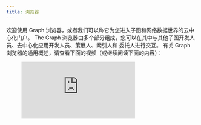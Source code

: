 ```yaml
---
title: 浏览器
---
```


欢迎使用 Graph 浏览器，或者我们可以称它为您进入子图和网络数据世界的去中心化门户。 The Graph 浏览器由多个部分组成，您可以在其中与其他子图开发人员、去中心化应用开发人员、策展人、索引人和 委托人进行交互。 有关 Graph 浏览器的通用概述，请查看下面的视频（或继续阅读下面的内容）：

<figure className="video-container">
  <iframe
    className="video-iframe"
    src="https://www.youtube.com/embed/u224xf7rEBY"
    title="YouTube video player"
    frameBorder="0"
    allowFullScreen
 />
</figure>

## 子图

首先，如果您刚刚在 子图工作室中完成部署和发布您的子图，导航栏顶部的 子图选项卡是您在去中心化网络上查看您自己完成的子图（以及其他人的子图）的地方。 在这里，您将能够根据创建日期、信号量或名称找到您正在寻找的确切子图。

![Explorer Image 1](/img/Subgraphs-Explorer-Landing.png)

当您单击子图时，您将能够在面板上测试查询，并能够利用网络详细信息做出明智的决策。 您还可以在您自己的子图或其他人的子图中发出 GRT 信号，以使索引人意识到其重要性和质量。 这很关键，因为子图上的信号会激励它被索引，这意味着它将出现在网络上，最终为查询提供服务。

![Explorer Image 2](/img/Subgraph-Details.png)

在每个子图的专用页面上，会显示一些详细信息。 这些包括：

- 子图上的信号/非信号
- 查看更多详细信息，例如图表、当前部署 ID 和其他元数据
- 切换版本以探索子图的过去迭代版本
- 通过 GraphQL 查询子图
- 在面板上测试子图
- 查看在某个子图上建立索引的索引人
- 子图统计信息（分配、策展人等）
- 查看发布子图的实体

![Explorer Image 3](/img/Explorer-Signal-Unsignal.png)

## 参与者

在此选项卡中，您可以鸟瞰所有参与网络活动的人员，例如索引人、委托人和策展人。 下面，我们将深入了解每个选项卡对您的意义。

### 1. 索引人

![Explorer Image 4](/img/Indexer-Pane.png)

让我们从索引人开始。 索引人是协议的骨干，是那些质押于子图、索引它们并向使用子图的任何人提供查询服务的人。 在 索引人表中，您将能够看到 索引人的委托参数、他们的权益、他们对每个子图的权益以及他们从查询费用和索引奖励中获得的收入。 细则如下：

- 查询费用削减 - 索引人与委托人拆分时保留的查询费用回扣的百分比
- 有效的奖励削减 - 应用于委托池的索引奖励削减。 如果它是负数，则意味着索引人正在赠送部分奖励。 如果是正数，则意味着 索引人保留了他们的一些奖励
- 冷却时间剩余 - 索引人可以更改上述委托参数之前的剩余时间。 冷却时间由索引人在更新其委托参数时设置
- 已拥有 - 这是索引人的存入股份，可能会因恶意或不正确的行为而被削减
- 已委托 - 委托人的股权可以由索引人分配，但不能被削减
- 已分配 - 索引人积极分配给他们正在索引的子图的股权
- 可用委托容量 - 索引人在过度委托之前仍然可以收到的委托权益数量
- 最大委托容量 - 索引人可以有效接受的最大委托权益数量。 超出的委托权益不能用于分配或奖励计算。
- 查询费用 - 这是最终用户一直以来为来自索引人的查询支付的总费用
- 索引人奖励 - 这是索引人及其委托人在所有时间获得的总索引人奖励。 索引人奖励通过 GRT 发行支付。

索引人可以获得查询费用和索引奖励。 从功能上讲，当网络参与者将 GRT 委托给索引人时，就会发生这种情况。 这使索引人能够根据其索引人参数接收查询费用和奖励。 索引参数可以通过点击表格的右侧来设置，或者通过进入索引人的配置文件并点击“委托”按钮来设置。

如果您想了解有关 Curator 角色的更多信息，可以通过访问 [The Graph Academy](https://thegraph.academy/curators/)或者 [官方文档](/curating)来实现。

![Indexing details pane](/img/Indexing-Details-Pane.png)

### 2. 策展人

策展人分析子图以确定哪些子图质量最高。 一旦策展人发现了一个潜在有吸引力的子图，他们就可以通过在其粘合曲线上发出信号来策展它。 在这样做时，策展人让索引人知道哪些子图是高质量的并且应该被索引。

策展人可以是社区成员、数据消费者，甚至是子图开发者，他们通过将 GRT 代币存入粘合曲线来在自己的子图上发出信号。 通过存入 GRT，策展人铸造了子图的策展份额。 因此，策展人有资格获得他们发出信号的子图生成的一部分查询费用。 粘合曲线激励策展人策展最高质量的数据源。 本节中的 策展人表将允许您查看：

- 策展人开始策展的日期
- 已存入的 GRT 数量
- 策展人拥有的股份数量

![Explorer Image 6](/img/Curation-Overview.png)

If you want to learn more about the Curator role, you can do so by visiting the following links of [The Graph Academy](https://thegraph.academy/curators/) or [official documentation.](/curating)

### 3. 委托人

委托人在维护 The Graph 网络的安全性和去中心化方面发挥着关键作用。 他们通过将 GRT 代币委托给一个或多个索引人（即“质押”）来参与网络。 如果没有委托人，索引人不太可能获得可观的奖励和费用。 因此，索引人试图通过向委托人提供他们获得的一部分索引奖励和查询费用来吸引委托人。

委托人反过来根据许多不同的变量选择索引人，例如过去的表现、索引奖励率和查询费用削减。 社区内的声誉也可以起到一定的作用！ 建议连接通过[The Graph’s Discord](https://thegraph.com/discord) 或者 [The Graph 论坛](https://forum.thegraph.com/)选择索引人!

![Explorer Image 7](/img/Delegation-Overview.png)

委托人表将允许您查看社区中的活跃委托人，以及以下指标：

- 委托人委托给的索引人数量
- 委托人的原始委托
- 他们已经积累但没有退出协议的奖励
- 他们从协议中撤回的已实现奖励
- 他们目前在协议中的 GRT 总量
- 他们上次授权的日期

如果您想了解更多有关如何成为委托人的信息，请不要再犹豫了！ 您所要做的就是前往 [官方文档](/delegating) 或者 [The Graph Academy](https://docs.thegraph.academy/network/delegators).

## 网络

在网络部分，您将看到全局 KPI 以及切换到每个时期的基础和更详细地分析网络指标的能力。 这些详细信息将让您了解网络随时间推移的表现。

### 活动

活动部分包含所有当前网络指标以及一些随时间累积的指标。 在这里，您可以看到以下内容：

- 当前网络总质押量
- 索引人和他们的委托人之间的股份分配
- 自网络成立以来的总供应量、铸造和燃烧的 GRT
- 自协议成立以来的总索引奖励
- 协议参数，例如管理奖励、通货膨胀率等
- 当前时期奖励和费用

一些值得一提的关键细节：

- **查询费用代表消费者产生的费用，**在他们对子图的分配已经关闭并且他们提供的数据已经被关闭后，在至少 7 个周期（见下文）之后，索引人可以要求（或不要求）它们得到消费者的认可。
- **索引奖励代表索引人在该时期从网络发行中索取的奖励数量。 ** 尽管协议发布是固定的，但只有当索引人关闭对他们一直在索引的子图的分配时才会产生奖励。 因此，每个时期的奖励数量是不同的（即，在某些时期，索引人可能会集体关闭已开放多天的分配）。

![Explorer Image 8](/img/Network-Stats.png)

### 时期

在 时期部分，您可以在每个 时期的基础上分析指标，例如：

- 时期开始或结束块
- 在特定时期产生的查询费用和索引奖励
- 时期状态，指的是查询费用的收取和分配，可以有不同的状态：
  - 活跃时期是索引人目前正在分配权益并收取查询费用的时期
  - 稳定时期是状态通道正在稳定的时期。 这意味着如果消费者对他们提出争议，索引人将受到严厉惩罚。
  - 分发 时期是 时期的状态通道正在结算的 时期，索引人可以要求他们的查询费用回扣。
  - 最终确定的时期是索引人没有留下查询费回扣的时期，因此被最终确定。

![Explorer Image 9](/img/Epoch-Stats.png)

## 您的用户资料

既然我们已经讨论了网络统计信息，让我们继续讨论您的个人资料。 无论您以何种方式参与网络，您的个人资料都是您查看网络活动的地方。 您的以太坊钱包将作为您的用户资料，通过用户仪表板，您将能够看到：

### 个人资料概览

您可以在此处查看您当前采取的任何操作。 您也可以在这里找到您的个人资料信息、描述和网站（如果您添加了）。

![Explorer Image 10](/img/Profile-Overview.png)

### 子图标签

如果单击子图选项卡，您将看到已发布的子图。 这将不包括为测试目的使用 CLI 部署的任何子图——子图只会在它们发布到去中心化网络时显示。

![Explorer Image 11](/img/Subgraphs-Overview.png)

### 索引标签

如果您单击“索引”选项卡，您将找到一个表格，其中包含对子图的所有活动和历史分配，以及您可以分析和查看过去作为索引人的表现的图表。

本节还将包括有关您的净索引人奖励和净查询费用的详细信息。 您将看到以下指标：

- 已委托股份 - 委托人的股份，您可以分配但不能被削减
- 总查询费用 - 用户在一段时间内为您提供的查询支付的总费用
- 索引人奖励- 您收到的 索引人奖励总额，以 GRT 为单位
- 费用削减 - 当您与委托人拆分时，您将保留的查询费用回扣百分比
- 奖励削减 - 与委托人拆分时您将保留的索引人奖励的百分比
- 已拥有 - 您存入的股份，可能会因恶意或不正确的行为而被削减

![Explorer Image 12](/img/Indexer-Stats.png)

### 委托标签

委托人对 The Graph 网络很重要。 委托人必须利用他们的知识来选择能够提供健康回报的索引人。 在这里，您可以找到您的活动和历史委托的详细信息，以及您委托给的索引人的指标。

在页面的前半部分，您可以看到您的委托图表，以及仅奖励图表。 在左侧，您可以看到反映您当前委托指标的 KPI。

您将在此选项卡中看到的委托人指标包括：

- 总委托奖励
- 未实现的总奖励
- 已实现的总奖励

在页面的后半部分，您将看到委托标签。 在这里，您可以看到您委托给的索引人，以及它们的详细信息（例如奖励削减、冷却时间等）。

With the buttons on the right side of the table, you can manage your delegation - delegate more, undelegate, or withdraw your delegation after the thawing period.

使用表格右侧的按钮，您可以管理您的委托——在解冻期后增加委托、取消委托或撤回委托。

![Explorer Image 13](/img/Delegation-Stats.png)

### 策展标签

在 策展选项卡中，您将找到您正在发送信号的所有子图（从而使您能够接收查询费用）。 信号允许策展人向索引人突出显示哪些子图有价值和值得信赖，从而表明它们需要被索引。

在此选项卡中，您将找到以下内容的概述：

- 您正在策展的所有带有信号细节的子图
- 每个子图的共享总数
- 查询每个子图的奖励
- 更新日期详情

![Explorer Image 14](/img/Curation-Stats.png)

## 设置您的个人资料

在您的用户配置文件中，您将能够管理您的个人配置文件详细信息（例如设置 ENS 名称）。 如果您是 索引人，则可以轻松访问更多设置。 在您的用户配置文件中，您将能够设置您的委托参数和操作员。

- 操作员代表索引人在协议中采取有限的操作，例如打开和关闭分配。 操作员通常是其他以太坊地址，与他们的抵押钱包分开，可以访问 索引人可以亲自设置的网络
- 委托参数允许您控制 GRT 在您和您的委托人之间的分配。

![Explorer Image 15](/img/Profile-Settings.png)

作为您进入去中心化数据世界的官方门户，无论您在网络中的角色如何，G​​raph 浏览器都允许您采取各种行动。 您可以通过打开地址旁边的下拉菜单进入您的个人资料设置，然后单击“设置”按钮。

<div sx={{ mx: 'auto', maxWidth: '400px' }}>Wallet details</div>
